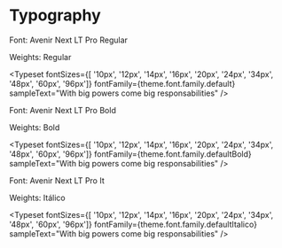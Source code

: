 

<Meta title="Typography" />

# Typography

Font: Avenir Next LT Pro Regular

Weights: Regular

<Typeset
  fontSizes={[ '10px', '12px', '14px', '16px', '20px', '24px', '34px', '48px', '60px', '96px']}
  fontFamily={theme.font.family.default}
  sampleText="With big powers come big responsabilities"
/>

Font: Avenir Next LT Pro Bold

Weights: Bold

<Typeset
  fontSizes={[ '10px', '12px', '14px', '16px', '20px', '24px', '34px', '48px', '60px', '96px']}
  fontFamily={theme.font.family.defaultBold}
  sampleText="With big powers come big responsabilities"
/>

Font: Avenir Next LT Pro It

Weights: Itálico

<Typeset
  fontSizes={[ '10px', '12px', '14px', '16px', '20px', '24px', '34px', '48px', '60px', '96px']}
  fontFamily={theme.font.family.defaultItalico}
  sampleText="With big powers come big responsabilities"
/>




